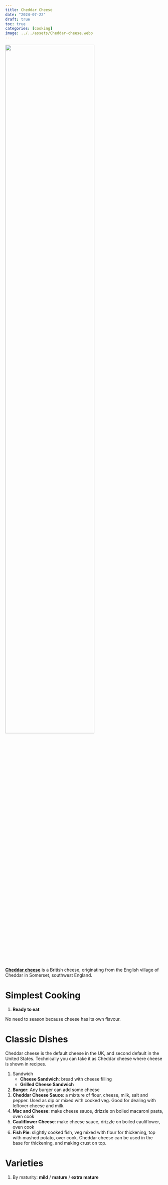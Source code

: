 ```yaml
---
title: Cheddar Cheese
date: "2024-07-22"
draft: true
toc: true
categories: [cooking]
image: ../../assets/Cheddar-cheese.webp
---
```



![](../../assets/Cheddar-cheese.webp){fig-align="center" width=75%}

[**Cheddar cheese**](https://en.wikipedia.org/wiki/Cheddar_cheese) is a British cheese, originating from the English village of Cheddar in Somerset, southwest England.

# Simplest Cooking

1. **Ready to eat**


::: {.callout-note title="Condiment"}
No need to season because cheese has its own flavour.
:::



# Classic Dishes

Cheddar cheese is the default cheese in the UK, and second default in the United States. Technically you can take it as Cheddar cheese where cheese is shown in recipes.

1. Sandwich
   -  **Cheese Sandwich**: bread with cheese filling
   -  **Grilled Cheese Sandwich**
2. **Burger**: Any burger can add some cheese
3. **Cheddar Cheese Sauce**: a mixture of flour, cheese, milk, salt and pepper. Used as dip or mixed with cooked veg. Good for dealing with leftover cheese and milk.
 4. **Mac and Cheese**: make cheese sauce, drizzle on boiled macaroni pasta, oven cook
 5. **Cauliflower Cheese**: make cheese sauce, drizzle on boiled cauliflower, oven cook
 6. **Fish Pie**: slightly cooked fish, veg mixed with flour for thickening, top with mashed potato, over cook. Cheddar cheese can be used in the base for thickening, and making crust on top.

# Varieties

1. By maturity: **mild** / **mature** / **extra mature**




